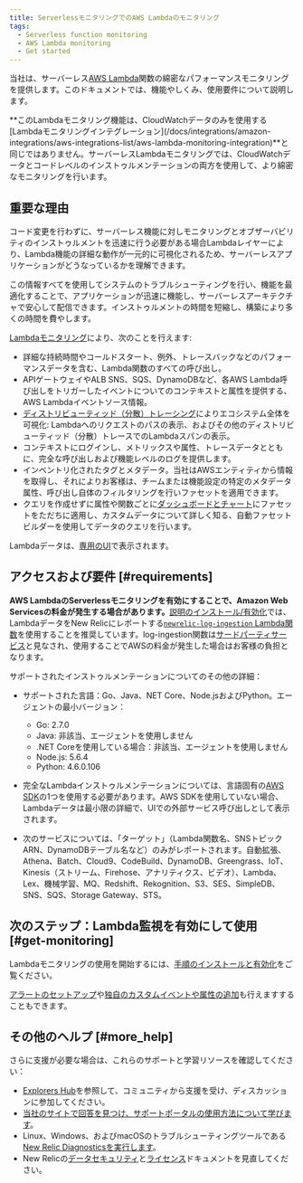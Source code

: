 ```yaml
---
title: ServerlessモニタリングでのAWS Lambdaのモニタリング
tags:
  - Serverless function monitoring
  - AWS Lambda monitoring
  - Get started
---
```


当社は、サーバーレス[AWS Lambda](https://aws.amazon.com/lambda/)関数の綿密なパフォーマンスモニタリングを提供します。このドキュメントでは、機能やしくみ、使用要件について説明します。

<Callout variant="tip">
  **このLambdaモニタリング機能は、CloudWatchデータのみを使用する[Lambdaモニタリングインテグレーション](/docs/integrations/amazon-integrations/aws-integrations-list/aws-lambda-monitoring-integration)**と同じではありません。サーバーレスLambdaモニタリングでは、CloudWatchデータとコードレベルのインストゥルメンテーションの両方を使用して、より綿密なモニタリングを行います。
</Callout>

## 重要な理由

コード変更を行わずに、サーバーレス機能に対しモニタリングとオブザーバビリティのインストゥルメントを迅速に行う必要がある場合Lambdaレイヤーにより、Lambda機能の詳細な動作が一元的に可視化されるため、サーバーレスアプリケーションがどうなっているかを理解できます。

この情報すべてを使用してシステムのトラブルシューティングを行い、機能を最適化することで、アプリケーションが迅速に機能し、サーバーレスアーキテクチャで安心して配信できます。インストゥルメントの時間を短縮し、構築により多くの時間を費やします。

[Lambdaモニタリング](/docs/serverless-function-monitoring/aws-lambda-monitoring/ui-data/understand-lambda-monitoring-ui#find-data)により、次のことを行えます:

* 詳細な持続時間やコールドスタート、例外、トレースバックなどのパフォーマンスデータを含む、Lambda関数のすべての呼び出し。
* APIゲートウェイやALB SNS、SQS、DynamoDBなど、各AWS Lambda呼び出しをトリガーしたイベントについてのコンテキストと属性を提供する、AWS Lambdaイベントソース情報。
* [ディストリビューティッド（分散）トレーシング](/docs/apm/distributed-tracing/getting-started/introduction-distributed-tracing)によりエコシステム全体を可視化: Lambdaへのリクエストのパスの表示、およびその他のディストリビューティッド（分散）トレースでのLambdaスパンの表示。
* コンテキストにログインし、メトリックスや属性、トレースデータとともに、完全な呼び出しおよび機能レベルのログを提供します。
* インベントリ化されたタグとメタデータ。当社はAWSエンティティから情報を取得し、それによりお客様は、チームまたは機能設定の特定のメタデータ属性、呼び出し自体のフィルタリングを行いファセットを適用できます。
* クエリを作成せずに属性や関数ごとに[ダッシュボードとチャート](/docs/serverless-function-monitoring/aws-lambda-monitoring/ui-data/understand-lambda-monitoring-ui#chart-data)にファセットをただちに適用し、カスタムデータについて詳しく知る、自動ファセットビルダーを使用してデータのクエリを行います。

Lambdaデータは、[専用のUI](/docs/lambda-monitoring-ui)で表示されます。

## アクセスおよび要件 [#requirements]

**AWS LambdaのServerlessモニタリングを有効にすることで、Amazon Web Servicesの料金が発生する場合があります。**[説明のインストール/有効化](/docs/install-enable-new-relics-monitoring-aws-lambda)では、LambdaデータをNew Relicにレポートする[`newrelic-log-ingestion` Lambda関数](/docs/install-enable-new-relics-monitoring-aws-lambda#manual-nr-lambda)を使用することを推奨しています。log-ingestion関数は[サードパーティサービス](/docs/licenses/license-information/acceptable-use-policy/acceptable-use-policy)と見なされ、使用することでAWSの料金が発生した場合はお客様の負担となります。

サポートされたインストゥルメンテーションについてのその他の詳細：

* サポートされた言語：Go、Java、NET Core、Node.jsおよびPython。エージェントの最小バージョン：

  * Go: 2.7.0
  * Java: 非該当、エージェントを使用しません
  * .NET Coreを使用している場合：非該当、エージェントを使用しません
  * Node.js: 5.6.4
  * Python: 4.6.0.106
* 完全なLambdaインストゥルメンテーションについては、言語固有の[AWS SDK](https://aws.amazon.com/tools/#sdk)の1つを使用する必要があります。AWS SDKを使用していない場合、Lambdaデータは最小限の詳細で、UIでの外部サービス呼び出しとして表示されます。
* 次のサービスについては、「ターゲット」（Lambda関数名、SNSトピックARN、DynamoDBテーブル名など）のみがレポートされます。自動拡張、Athena、Batch、Cloud9、CodeBuild、DynamoDB、Greengrass、IoT、Kinesis（ストリーム、Firehose、アナリティクス、ビデオ）、Lambda、Lex、機械学習、MQ、Redshift、Rekognition、S3、SES、SimpleDB、SNS、SQS、Storage Gateway、STS。

## 次のステップ：Lambda監視を有効にして使用 [#get-monitoring]

Lambdaモニタリングの使用を開始するには、[手順のインストールと有効化](/docs/install-enable-new-relics-monitoring-aws-lambda)をご覧ください。

[アラートのセットアップ](https://discuss.newrelic.com/t/relic-solution-new-relic-monitoring-for-aws-lambda-configuring-alerts/96045)や[独自のカスタムイベントや属性の追加](https://discuss.newrelic.com/t/relic-solution-configuring-custom-attributes-and-events-in-aws-lambda/96043)も行えますすることもできます。

## その他のヘルプ [#more_help]

さらに支援が必要な場合は、これらのサポートと学習リソースを確認してください：

* [Explorers Hub](https://discuss.newrelic.com/)を参照して、コミュニティから支援を受け、ディスカッションに参加してください。
* [当社のサイトで回答を見つけ、サポートポータルの使用方法について学びます](/docs/using-new-relic/welcome-new-relic/get-started/find-help-use-support-portal)。
* Linux、Windows、およびmacOSのトラブルシューティングツールである[New Relic Diagnosticsを実行します](/docs/using-new-relic/cross-product-functions/troubleshooting/new-relic-diagnostics)。
* New Relicの[データセキュリティ](/docs/security)と[ライセンス](/docs/licenses)ドキュメントを見直してください。
